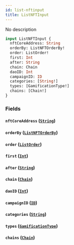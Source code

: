 ```yaml
---
id: list-nftinput
title: ListNFTInput
---
```



No description

```graphql
input ListNFTInput {
  nftCoreAddress: String
  orderBy: ListNFTOrderBy!
  order: ListOrder!
  first: Int
  after: String
  chain: Chain
  daoID: Int
  campaignID: ID
  categories: [String!]
  types: [GamificationType!]
  chains: [Chain!]
}
```


### Fields

#### `nftCoreAddress` ([`String`](../../references/scalars/string))




#### `orderBy` ([`ListNFTOrderBy`](../../references/enums/list-nftorder-by))




#### `order` ([`ListOrder`](../../references/enums/list-order))




#### `first` ([`Int`](../../references/scalars/int))




#### `after` ([`String`](../../references/scalars/string))




#### `chain` ([`Chain`](../../references/enums/chain))




#### `daoID` ([`Int`](../../references/scalars/int))




#### `campaignID` ([`ID`](../../references/scalars/id))




#### `categories` ([`String`](../../references/scalars/string))




#### `types` ([`GamificationType`](../../references/enums/gamification-type))




#### `chains` ([`Chain`](../../references/enums/chain))






